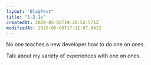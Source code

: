 ```yaml
---
layout: "BlogPost"
title: "1-2-1s"
createdAt: 2020-05-05T19:20:52.571Z
modifiedAt: 2020-05-08T17:11:07.843Z
---
```


No one teaches a new developer how to do one on ones.

Talk about my variety of experiences with one on ones.
